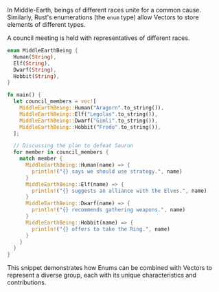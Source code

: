 In Middle-Earth, beings of different races unite for a common cause. Similarly, Rust's enumerations (the `enum` type) allow Vectors to store elements of different types.

A council meeting is held with representatives of different races.

```rust
enum MiddleEarthBeing {
  Human(String),
  Elf(String),
  Dwarf(String),
  Hobbit(String),
}

fn main() {
  let council_members = vec![
    MiddleEarthBeing::Human("Aragorn".to_string()),
    MiddleEarthBeing::Elf("Legolas".to_string()),
    MiddleEarthBeing::Dwarf("Gimli".to_string()),
    MiddleEarthBeing::Hobbit("Frodo".to_string()),
  ];

  // Discussing the plan to defeat Sauron
  for member in council_members {
    match member {
      MiddleEarthBeing::Human(name) => {
        println!("{} says we should use strategy.", name)
      }
      MiddleEarthBeing::Elf(name) => {
        println!("{} suggests an alliance with the Elves.", name)
      }
      MiddleEarthBeing::Dwarf(name) => {
        println!("{} recommends gathering weapons.", name)
      }
      MiddleEarthBeing::Hobbit(name) => {
        println!("{} offers to take the Ring.", name)
      }
    }
  }
}
```

This snippet demonstrates how Enums can be combined with Vectors to represent a diverse group, each with its unique characteristics and contributions.